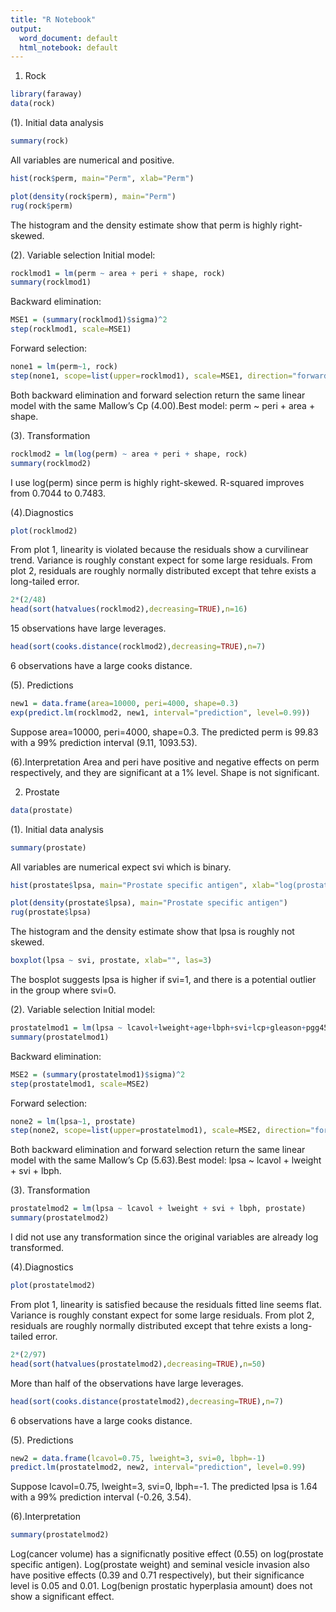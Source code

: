 ---
title: "R Notebook"
output:
  word_document: default
  html_notebook: default
---

1. Rock

```{r}
library(faraway)
data(rock)
```

(1). Initial data analysis
```{r}
summary(rock)
```
All variables are numerical and positive.

```{r}
hist(rock$perm, main="Perm", xlab="Perm")
```

```{r}
plot(density(rock$perm), main="Perm")
rug(rock$perm)
```
The histogram and the density estimate show that perm is highly right-skewed.

(2). Variable selection
Initial model:
```{r}
rocklmod1 = lm(perm ~ area + peri + shape, rock)
summary(rocklmod1)
```

Backward elimination:
```{r}
MSE1 = (summary(rocklmod1)$sigma)^2
step(rocklmod1, scale=MSE1)
```
Forward selection:
```{r}
none1 = lm(perm~1, rock)
step(none1, scope=list(upper=rocklmod1), scale=MSE1, direction="forward")
```
Both backward elimination and forward selection return the same linear model with the same Mallow's Cp (4.00).Best model: perm ~ peri + area + shape.

(3). Transformation
```{r}
rocklmod2 = lm(log(perm) ~ area + peri + shape, rock)
summary(rocklmod2)
```
I use log(perm) since perm is highly right-skewed. R-squared improves from 0.7044 to 0.7483. 

(4).Diagnostics
```{r}
plot(rocklmod2)
```
From plot 1, linearity is violated because the residuals show a curvilinear trend. Variance is roughly constant expect for some large residuals. From plot 2, residuals are roughly normally distributed except that tehre exists a long-tailed error.

```{r}
2*(2/48)
head(sort(hatvalues(rocklmod2),decreasing=TRUE),n=16)
```
15 observations have large leverages.


```{r}
head(sort(cooks.distance(rocklmod2),decreasing=TRUE),n=7)
```
6 observations have a large cooks distance.

(5). Predictions
```{r}
new1 = data.frame(area=10000, peri=4000, shape=0.3)
exp(predict.lm(rocklmod2, new1, interval="prediction", level=0.99))
```
Suppose area=10000, peri=4000, shape=0.3. The predicted perm is 99.83 with a 99% prediction interval (9.11, 1093.53).

(6).Interpretation
Area and peri have positive and negative effects on perm respectively, and they are significant at a 1% level. Shape is not significant.



2. Prostate

```{r}
data(prostate)
```

(1). Initial data analysis
```{r}
summary(prostate)
```
All variables are numerical expect svi which is binary.

```{r}
hist(prostate$lpsa, main="Prostate specific antigen", xlab="log(prostate specific antigen)")
```

```{r}
plot(density(prostate$lpsa), main="Prostate specific antigen")
rug(prostate$lpsa)
```
The histogram and the density estimate show that lpsa is roughly not skewed.

```{r}
boxplot(lpsa ~ svi, prostate, xlab="", las=3)
```
The bosplot suggests lpsa is higher if svi=1, and there is a potential outlier in the group where svi=0.

(2). Variable selection
Initial model:
```{r}
prostatelmod1 = lm(lpsa ~ lcavol+lweight+age+lbph+svi+lcp+gleason+pgg45, prostate)
summary(prostatelmod1)
```

Backward elimination:
```{r}
MSE2 = (summary(prostatelmod1)$sigma)^2
step(prostatelmod1, scale=MSE2)
```
Forward selection:
```{r}
none2 = lm(lpsa~1, prostate)
step(none2, scope=list(upper=prostatelmod1), scale=MSE2, direction="forward")
```
Both backward elimination and forward selection return the same linear model with the same Mallow's Cp (5.63).Best model: lpsa ~ lcavol + lweight + svi + lbph.

(3). Transformation
```{r}
prostatelmod2 = lm(lpsa ~ lcavol + lweight + svi + lbph, prostate)
summary(prostatelmod2)
```
I did not use any transformation since the original variables are already log transformed. 

(4).Diagnostics
```{r}
plot(prostatelmod2)
```
From plot 1, linearity is satisfied because the residuals fitted line seems flat. Variance is roughly constant expect for some large residuals. From plot 2, residuals are roughly normally distributed except that tehre exists a long-tailed error.

```{r}
2*(2/97)
head(sort(hatvalues(prostatelmod2),decreasing=TRUE),n=50)
```
More than half of the observations have large leverages.


```{r}
head(sort(cooks.distance(prostatelmod2),decreasing=TRUE),n=7)
```
6 observations have a large cooks distance.

(5). Predictions
```{r}
new2 = data.frame(lcavol=0.75, lweight=3, svi=0, lbph=-1)
predict.lm(prostatelmod2, new2, interval="prediction", level=0.99)
```
Suppose lcavol=0.75, lweight=3, svi=0, lbph=-1. The predicted lpsa is 1.64 with a 99% prediction interval (-0.26, 3.54).

(6).Interpretation
```{r}
summary(prostatelmod2)
```
Log(cancer volume) has a significnatly positive effect (0.55) on log(prostate specific antigen). Log(prostate weight) and seminal vesicle invasion also have positive effects (0.39 and 0.71 respectively), but their significance level is 0.05 and 0.01. Log(benign prostatic hyperplasia amount) does not show a significant effect.

